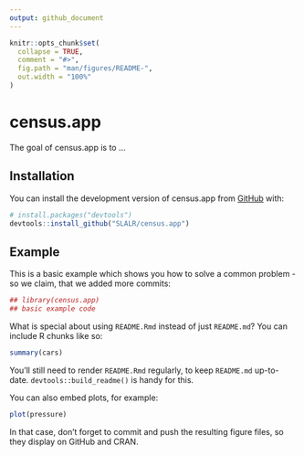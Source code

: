 ```yaml
---
output: github_document
---
```


<!-- README.md is generated from README.Rmd. Please edit that file -->

```r
knitr::opts_chunk$set(
  collapse = TRUE,
  comment = "#>",
  fig.path = "man/figures/README-",
  out.width = "100%"
)
```

# census.app

<!-- badges: start -->
<!-- badges: end -->

The goal of census.app is to ...

## Installation

You can install the development version of census.app from [GitHub](https://github.com/) with:

``` r
# install.packages("devtools")
devtools::install_github("SLALR/census.app")
```

## Example

This is a basic example which shows you how to solve a common problem - so we claim, that we added more commits:

```r
## library(census.app)
## basic example code
```

What is special about using `README.Rmd` instead of just `README.md`? You can include R chunks like so:

```r
summary(cars)
```

You'll still need to render `README.Rmd` regularly, to keep `README.md` up-to-date. `devtools::build_readme()` is handy for this.

You can also embed plots, for example:

```r
plot(pressure)
```

In that case, don't forget to commit and push the resulting figure files, so they display on GitHub and CRAN.
